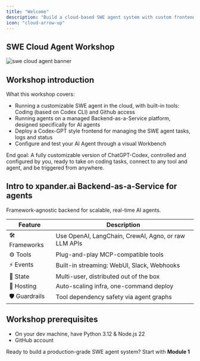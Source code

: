 ```yaml
---
title: "Welcome"
description: "Build a cloud-based SWE agent system with custom frontend and backend deployment"
icon: "cloud-arrow-up"
---
```


## SWE Cloud Agent Workshop

![swe cloud agent banner](/images/workshops/github_agent.png)


## Workshop introduction

What this workshop covers:

- Running a customizable SWE agent in the cloud, with built-in tools: Coding (based on Codex CLI) and Github access
- Running agents on a managed Backend-as-a-Service platform, designed specifically for AI agents
- Deploy a Codex-GPT style frontend for managing the SWE agent tasks, logs and status
- Configure and test your AI Agent through a visual Workbench

End goal: A fully customizable version of ChatGPT-Codex, controlled and configured by you, ready to take on coding tasks, connect to any tool and agent, and be triggered from anywhere.

## Intro to xpander.ai Backend-as-a-Service for agents

Framework-agnostic backend for scalable, real-time AI agents.

| Feature      | Description                                          |
| ------------ | ---------------------------------------------------- |
| 🛠️ Frameworks | Use OpenAI, LangChain, CrewAI, Agno, or raw LLM APIs |
| ⚙️ Tools      | Plug-and-play MCP-compatible tools                   |
| ⚡ Events     | Built-in streaming: WebUI, Slack, Webhooks           |
| 💾 State      | Multi-user, distributed out of the box               |
| 🚀 Hosting    | Auto-scaling infra, one-command deploy               |
| 🛡️ Guardrails | Tool dependency safety via agent graphs              |


## Workshop prerequisites

- On your dev machine, have Python 3.12 & Node.js 22
- GitHub account

Ready to build a production-grade SWE agent system? Start with **Module 1**
